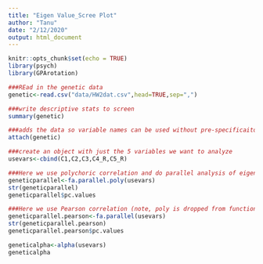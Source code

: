```yaml
---
title: "Eigen Value_Scree Plot"
author: "Tanu"
date: "2/12/2020"
output: html_document
---
```


```r
knitr::opts_chunk$set(echo = TRUE)
library(psych)
library(GPArotation)
```


```r

###REad in the genetic data
genetic<-read.csv("data/HW2dat.csv",head=TRUE,sep=",")

```

```r
###write descriptive stats to screen
summary(genetic)

###adds the data so variable names can be used without pre-specificaiton of dataname
attach(genetic)

###create an object with just the 5 variables we want to analyze
usevars<-cbind(C1,C2,C3,C4_R,C5_R)


```


```r
###Here we use polychoric correlation and do parallel analysis of eigenvalues
geneticparallel<-fa.parallel.poly(usevars)
str(geneticparallel)
geneticparallel$pc.values

###Here we use Pearson correlation (note, poly is dropped from function name)
geneticparallel.pearson<-fa.parallel(usevars)
str(geneticparallel.pearson)
geneticparallel.pearson$pc.values

```

```r
geneticalpha<-alpha(usevars)
geneticalpha
```

